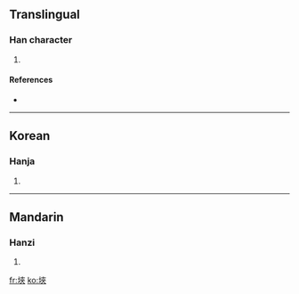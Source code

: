 ==Translingual==

===Han character===
{{Han char|rn=32|rad=土|as=07|sn=10|four=|canj=土大人人 (GKOO)}}

# {{defn|Han|sort=土07}}

====References====
* {{Han ref|kx=0229.260|dkj=05114|dj=0465.160|hdz=10443.100|uh=57C9|ud=22473}}

----

==Korean==

===Hanja===
{{ko-hanja|hangeul=협|rv=hyeop|mr=hyŏp}}

# {{defn|Korean}}

----

==Mandarin==

===Hanzi===
{{cmn-hanzi|pin=[[jiá]] ([[jia2]])|wg=chia<sup>2</sup>}}

# {{defn|Mandarin}}

[[fr:埉]]
[[ko:埉]]